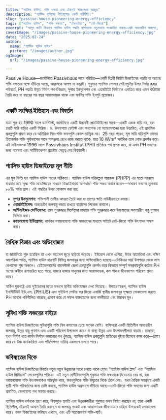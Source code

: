```yaml
---
title: "প্যাসিভ হাউস: শক্তি দক্ষতা এবং টেকসই স্বাচ্ছন্দ্যের অগ্রদূত"
description: "প্যাসিভ হাউসের নীতিগুলোর একটি পরিচিতি।"
slug: "passive-house-pioneering-energy-efficiency"
tags: ["প্যাসিভ হাউস", "শক্তি দক্ষতা", "টেকসইতা", "নেট-জিরো"]
excerpt: "আসুন জানি কিভাবে প্যাসিভ হাউস পদ্ধতি স্থাপত্যকে নতুনভাবে সংজ্ঞায়িত করছে—শ্রেষ্ঠ অভ্যন্তরীণ স্বাচ্ছন্দ্য, নাটকীয়ভাবে হ্রাসকৃত শক্তি ব্যবহার, এবং কার্বন নির্গমন উল্লেখযোগ্যভাবে হ্রাস করছে, ভবনের ধরন বা জলবায়ু নির্বিশেষে।"
coverImage: "/images/passive-house-pioneering-energy-efficiency.jpg"
date: "2025-02-24"
author:
  name: "প্যাসিভ হাউস গাইড"
  picture: "/images/author.jpg"
ogImage:
  url: "/images/passive-house-pioneering-energy-efficiency.jpg"

---
```

Passive House—জার্মানিতে *Passivhaus* নামে পরিচিত—একটি বিপ্লবী নির্মাণ ডিজাইনের পদ্ধতি যা অত্যন্ত শক্তি দক্ষতার পক্ষে দাঁড়িয়ে আছে, আরামকে আপস না করেই। শুধুমাত্র প্যাসিভ সোলার গেইনগুলির উপর নির্ভর করার পরিবর্তে, PH পদ্ধতি উন্নত নির্মাণ পদার্থবিজ্ঞান, সুপার ইনসুলেশন এবং এয়ারটাইট নির্মাণকে একত্রিত করে এমন কাঠামো তৈরি করে যা বছরের পর বছর আরামদায়ক থাকে এবং সর্বনিম্ন শক্তি ইনপুট প্রয়োজন।

## একটি সংক্ষিপ্ত ইতিহাস এবং বিবর্তন

যাত্রা শুরু হয় 1990 সালে ডার্মস্টাড্ট, জার্মানিতে একটি উদ্ভাবনী প্রোটোটাইপের সাথে—একটি একক বাড়ি নয়, বরং চারটি সারি বাড়ির একটি সিরিজ। ড. উলফগ্যাং ফেইস্ট এবং অধ্যাপক বো অ্যাডামসনের দ্বারা উদ্ভাবিত, এই প্রাথমিক প্রকল্পগুলি প্রমাণ করে যে অতিরিক্ত নিম্ন-শক্তি ভবনগুলি কেবল তাত্ত্বিক নয়। 25 বছর পরেও, মূল সারি বাড়িগুলি তাদের চিত্তাকর্ষক শক্তি পূর্বাভাসের সাথে সামঞ্জস্য রেখে কাজ করতে থাকে, মাত্র 10 W/m² সর্বাধিক তাপ লোড প্রদর্শন করে। এই মাইলফলক 1996 সালে Passivhaus Institut (PHI) প্রতিষ্ঠার পথ প্রশস্ত করে, যা এখন PH ভবনের জন্য গবেষণা এবং সার্টিফিকেশন প্রচেষ্টার নেতৃত্ব দেয় বিশ্বব্যাপী।
## প্যাসিভ হাউস ডিজাইনের মূল নীতি

এর মূল ভিত্তি হল প্যাসিভ হাউস মানের সঠিকতা। প্যাসিভ হাউস পরিকল্পনা প্যাকেজ (PHPP) এর মতো সরঞ্জাম ব্যবহার করে সূক্ষ্ম শক্তি মডেলিংয়ের মাধ্যমে ডিজাইনাররা অসাধারণ শক্তি সঞ্চয় অর্জন করেন—সাধারণ ভবনের তুলনায় ৮০% পর্যন্ত হ্রাস। এই পদ্ধতির উপর ফোকাস করা হয়:
- **সুপার ইনসুলেশন:** শক্তিশালী তাপীয় আবরণ তৈরি করা যা তাপের ক্ষতি নাটকীয়ভাবে কমায়।
- **এয়ারটাইটনেস:** অভ্যন্তরীণ জলবায়ু বজায় রাখতে বাতাসের লিকেজ কমানো।
- **অপ্টিমাইজড ভেন্টিলেশন:** তাপ পুনরুদ্ধার সিস্টেমের মাধ্যমে শক্তি পুনরুদ্ধার করে উচ্চমানের অভ্যন্তরীণ বায়ু গুণমান নিশ্চিত করা।
- **নবায়নযোগ্য ইন্টিগ্রেশন:** কার্যকর নবায়নযোগ্য শক্তি সমাধানের মাধ্যমে সাইটে নেট-জিরো শক্তি উৎপাদন সক্ষম করা।

## বৈশ্বিক বিস্তার এবং অভিযোজন

যা জার্মানিতে শুরু হয়েছিল তা এখন মহাদেশ জুড়ে ছড়িয়ে পড়েছে। ইউরোপ থেকে এশিয়া, উত্তর আমেরিকা এবং দক্ষিণ আমেরিকা পর্যন্ত, প্যাসিভ হাউস ধারণাটি বিভিন্ন জলবায়ুর জন্য অভিযোজিত হয়েছে—টোকিওর আর্দ্র উপশহর থেকে লাস ভেগাসের শুষ্ক অঞ্চলে। হেইডেলবার্গের বাহনস্টাড্ট জেলা প্রকল্পগুলি প্রদর্শন করে কিভাবে সম্পূর্ণ সম্প্রদায়গুলি কঠোর PH মানের অধীনে রূপান্তরিত হতে পারে, হাজার হাজার মানুষের জন্য আরামদায়ক, কম শক্তির জীবনযাপন পরিবেশ প্রদান করে।

মার্কিন যুক্তরাষ্ট্র এবং সুইডেনের মতো অঞ্চলে স্থানীয় অভিযোজন দেখা দিয়েছে। উদাহরণস্বরূপ, প্যাসিভ হাউস ইনস্টিটিউট ইউ.এস. (PHIUS) এবং সুইডিশ সেন্টার ফর জিরো এনার্জি স্থানীয় জলবায়ুর সূক্ষ্মতা মোকাবেলা করতে PH মানকে পরিশীলিত করেছে, প্রমাণ করে যে সফল বাস্তবায়নের জন্য নমনীয়তা এবং উদ্ভাবন মূল।
## সুবিধা শক্তি সঞ্চয়ের বাইরে

প্যাসিভ হাউস ডিজাইনের সুবিধাগুলি শক্তি বিল কমানোর চেয়ে অনেক বেশি। বাসিন্দারা একটি স্থিতিশীল অভ্যন্তরীণ জলবায়ু, উন্নত বায়ু গুণমান এবং একটি পরিবেশ উপভোগ করেন যা স্বাস্থ্য উন্নত এবং উৎপাদনশীলতা বাড়ায়। তাছাড়া, যখন নির্মাণ খাত কার্বন নির্গমন কমানোর পথ খুঁজছে, প্যাসিভ হাউস প্রকল্পগুলি স্থায়িত্বের দৃষ্টান্ত হিসেবে কাজ করে—প্রমাণ করে যে উচ্চ কার্যকারিতা এবং পরিবেশগত দায়িত্ব একসাথে চলতে পারে।

## ভবিষ্যতের দিকে

প্যাসিভ হাউস ডিজাইনের বিবর্তন নতুন নতুন উন্নয়নের সাথে চলতে থাকে যেমন “প্যাসিভ হাউস প্লাস” এবং “প্যাসিভ হাউস প্রিমিয়াম” লেবেলগুলির পরিচয়। এই নতুন শ্রেণীবিভাগগুলি শুধুমাত্র শক্তি দক্ষতাকে বিবেচনায় নেয় না, বরং নবায়নযোগ্য শক্তি উৎপাদনকেও অন্তর্ভুক্ত করে, ভবনগুলিকে শক্তি উদ্বৃত্তের দিকে ঠেলে দেয়। যখন বৈশ্বিক সম্প্রদায় একটি স্থায়ী শক্তি পরিবর্তনের জন্য চেষ্টা করছে, প্যাসিভ হাউস অগ্রভাগে দাঁড়িয়ে আছে—নেট-জিরো শক্তি ভবনের জন্য একটি প্রমাণিত, স্কেলযোগ্য পথ অফার করছে।

প্যাসিভ হাউস দর্শনকে গ্রহণ করে, বিশ্বজুড়ে স্থপতি এবং উন্নয়নকারীরা শুধুমাত্র ভবন নির্মাণ করছেন না; তারা একটি স্থিতিশীল, টেকসই আবাস তৈরি করছেন যা জলবায়ু সংকট এবং আরামদায়ক জীবনযাত্রার চাহিদা উভয়কেই মোকাবেলা করে। ভবন ডিজাইনের ভবিষ্যৎ এখানে, এবং এটি সতেজভাবে শক্তি-স্মার্ট।
